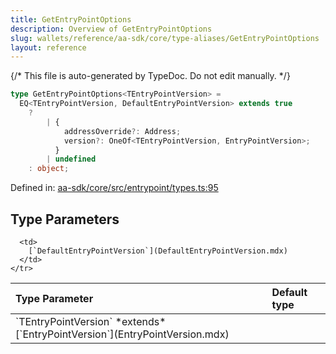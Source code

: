 ```yaml
---
title: GetEntryPointOptions
description: Overview of GetEntryPointOptions
slug: wallets/reference/aa-sdk/core/type-aliases/GetEntryPointOptions
layout: reference
---
```


{/* This file is auto-generated by TypeDoc. Do not edit manually. */}

```ts
type GetEntryPointOptions<TEntryPointVersion> =
  EQ<TEntryPointVersion, DefaultEntryPointVersion> extends true
    ?
        | {
            addressOverride?: Address;
            version?: OneOf<TEntryPointVersion, EntryPointVersion>;
          }
        | undefined
    : object;
```

Defined in: [aa-sdk/core/src/entrypoint/types.ts:95](https://github.com/alchemyplatform/aa-sdk/blob/ad165355d980f9a16dd388088895bfc851df8656/aa-sdk/core/src/entrypoint/types.ts#L95)

## Type Parameters

<table>
  <thead>
    <tr>
      <th align="left">Type Parameter</th>
      <th align="left">Default type</th>
    </tr>
  </thead>

  <tbody>
    <tr>
      <td>
        `TEntryPointVersion` *extends* [`EntryPointVersion`](EntryPointVersion.mdx)
      </td>

      <td>
        [`DefaultEntryPointVersion`](DefaultEntryPointVersion.mdx)
      </td>
    </tr>

  </tbody>
</table>
